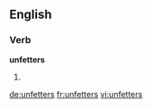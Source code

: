 ==English==

===Verb===
'''unfetters'''

# {{third-person singular of|unfetter}}

[[de:unfetters]]
[[fr:unfetters]]
[[vi:unfetters]]